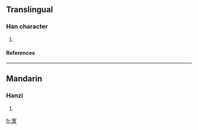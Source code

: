 ==Translingual==
===Han character===
{{Han char|rn=40|rad=宀|as=08|sn=11|four=|canj=十手一月 (JQMB)}}
# {{defn|Han|sort=宀08}}
====References====
{{Han ref|kx=0288.170|dkj=07211|dj=0571.060|hdz=20936.050|uh=5BC8|ud=23496}}

----
==Mandarin==
===Hanzi===
{{cmn-hanzi|pin=[[qīng]] (qing1)|wg=ch'ing<sup>1</sup>}}
# {{defn|Mandarin}}

[[fr:寈]]